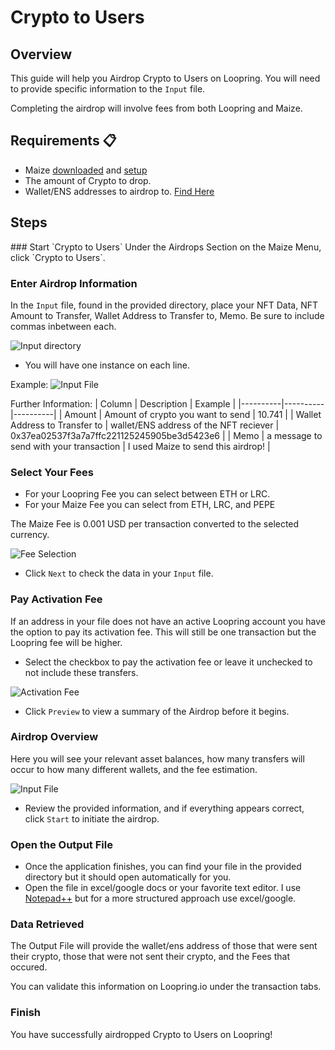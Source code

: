 
# Crypto to Users

## Overview

This guide will help you Airdrop Crypto to Users on Loopring. You will need to provide specific information to the `Input` file.

<Callout type="warning" emoji="📣">
  Completing the airdrop will involve fees from both Loopring and Maize.
</Callout>

## Requirements 📋

- Maize [downloaded](../download-maize) and [setup](../setup-maize)
- The amount of Crypto to drop.
- Wallet/ENS addresses to airdrop to. [Find Here](../lookups/holders-from-nft-data)

## Steps

<Steps>
  ### Start `Crypto to Users`
  Under the Airdrops Section on the Maize Menu, click `Crypto to Users`.

  ### Enter Airdrop Information
  In the `Input` file, found in the provided directory, place your NFT Data, NFT Amount to Transfer, Wallet Address to Transfer to, Memo. Be sure to include commas inbetween each. 

![Input directory](/images/tutorials/cryptoToUsers/Input.jpg)
  - You will have one instance on each line. 

  Example:
  ![Input File](/images/tutorials/cryptoToUsers/InputFile.jpg)

Further Information:
| Column | Description | Example |
|----------|----------|----------|
| Amount | Amount of crypto you want to send | 10.741 |
| Wallet Address to Transfer to   | wallet/ENS address of the NFT reciever | 0x37ea02537f3a7a7ffc221125245905be3d5423e6 |
| Memo   | a message to send with your transaction | I used Maize to send this airdrop! |
  ### Select Your Fees
  - For your Loopring Fee you can select between ETH or LRC.
  - For your Maize Fee you can select from ETH, LRC, and PEPE
  <Callout type="warning" emoji="📣">
  The Maize Fee is 0.001 USD per transaction converted to the selected currency.
</Callout>

![Fee Selection](/images/tutorials/cryptoToUsers/FeeSelection.jpg)

 - Click `Next` to check the data in your `Input` file.

 ### Pay Activation Fee
 If an address in your file does not have an active Loopring account you have the option to pay its activation fee. This will still be one transaction but the Loopring fee will be higher.

  - Select the checkbox to pay the activation fee or leave it unchecked to not include these transfers.
  
![Activation Fee](/images/tutorials/cryptoToUsers/ActivationFee.jpg)

  - Click `Preview` to view a summary of the Airdrop before it begins.

  ### Airdrop Overview
  Here you will see your relevant asset balances, how many transfers will occur to how many different wallets, and the fee estimation.

![Input File](/images/tutorials/cryptoToUsers/Preview.jpg)

  - Review the provided information, and if everything appears correct, click `Start` to initiate the airdrop.

  ### Open the Output File
  - Once the application finishes, you can find your file in the provided directory but it should open automatically for you.
  - Open the file in excel/google docs or your favorite text editor. I use [Notepad++](https://notepad-plus-plus.org/) but for a more structured approach use excel/google.

<ImageStacking image1="/images/tutorials/cryptoToUsers/Final.jpg" image2="/images/tutorials/cryptoToUsers/OutputFile.jpg" />


  ### Data Retrieved
The Output File will provide the wallet/ens address of those that were sent their crypto, those that were not sent their crypto, and the Fees that occured.

You can validate this information on Loopring.io under the transaction tabs.

  ### Finish
  You have successfully airdropped Crypto to Users on Loopring! 
  </Steps>

